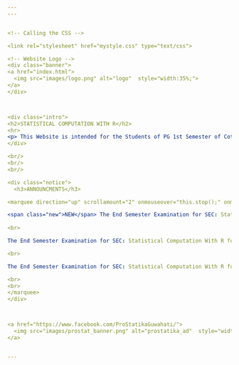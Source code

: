 ```yaml
---
---


<!-- Calling the CSS -->

<link rel="stylesheet" href="mystyle.css" type="text/css">

<!-- Website Logo -->
<div class="banner">
<a href="index.html">
  <img src="images/logo.png" alt="logo"  style="width:35%;">
</a>
</div>



<div class="intro">
<h2>STATISTICAL COMPUTATION WITH R</h2>
<hr>
<p> This Website is intended for the Students of PG 1st Semester of Cotton University. The website will provide course-materials and step-by-step tutorials for **Skill Enhancement Course: Statistical Computation with R**</p>
</div>

<br/>
<br/>
<br/>

<div class="notice">
  <h3>ANNOUNCMENTS</h3>

<marquee direction="up" scrollamount="2" onmouseover="this.stop();" onmouseout="this.start();">  

<span class="new">NEW</span> The End Semester Examination for SEC: Statistical Computation With R for the        department of Physics will be held on 07/12/2018 from 10.30 AM @ Computer Cell,      Library Building
  
<br>

The End Semester Examination for SEC: Statistical Computation With R for the        department of EBWS will be held on 07/12/2018 from 1.00PM in the Department of      Statistics, MCB Building

<br>

The End Semester Examination for SEC: Statistical Computation With R for the        Department of Computer Science & IT (MCA) will be held on 10/12/2018 from           11.00AM @ Computer Cell, Library Building. Please contact your department for       details.

<br>
<br>
</marquee>
</div>



<a href="https://www.facebook.com/ProStatikaGuwahati/">
  <img src="images/prostat_banner.png" alt="prostatika_ad"  style="width:20%;">
</a>


---
```

